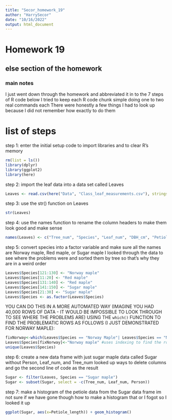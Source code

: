 ```yaml
---
title: "Secor_homework_19"
author: "HarrySecor"
date: "10/16/2022"
output: html_document
---
```


# Homework 19 

## else section of the homework

### main notes

I just went down through the homework and abbreviated it in to the 7 steps of R code below
I tried to keep each R code chunk simple doing one to two real commands each
There were honestly a few things I had to look up because I did not remember how exactly to do them

# list of steps

step 1: enter the initial setup code to import libraries and to clear R's memory

```r
rm(list = ls())
library(dplyr)
library(ggplot2)
library(here)
```

step 2: import the leaf data into a data set called Leaves

```r
Leaves <- read.csv(here("Data", "Class_leaf_measurements.csv"), stringsAsFactors = F)
```

step 3: use the str() function on Leaves

```r
str(Leaves)
```

step 4: use the names function to rename the column headers to make them look good and make sense

```r
names(Leaves) <- c("Tree_num", "Species", "Leaf_num", "DBH_cm", "Petiole_length", "Total_lenght_cm", "Middle_lobe_lenght_cm", "Middle_lobe_width_cm", "Person")
```

step 5: convert species into a factor variable and make sure all the names are Norway maple, Red maple, or Sugar maple
I looked through the data to see where the problems were and sorted them by tree so that's why they are in a weird order

```r
Leaves$Species[121:130] <- "Norway maple"
Leaves$Species[11:20] <- "Red maple"
Leaves$Species[131:140] <- "Red maple"
Leaves$Species[141:150] <- "Sugar maple"
Leaves$Species[21:30] <- "Sugar maple"
Leaves$Species <- as.factor(Leaves$Species)
```

YOU CAN DO THIS IN A MORE AUTOMATED WAY (IMAGINE YOU HAD 40,000 ROWS OF DATA - IT WOULD BE IMPOSSIBLE TO LOOK THROUGH TO SEE WHERE THE PROBLEMS ARE) USING THE `which()` FUNCTION TO FIND THE PROBLEMATIC ROWS AS FOLLOWS (I JUST DEMONSTRATED FOR NORWAY MAPLE):

```r
fixNorway<-which(Leaves$Species == "Norway Maple"| Leaves$Species == "Norway mapel") #identifies the row numbers that meet a condition
Leaves$Species[fixNorway]<-"Norway maple" #uses indexing to find the rows
unique(Leaves$Species)
```

step 6: create a new data frame with just sugar maple data called Sugar without Person, Leaf_num, and Tree_num
looked up ways to delete columns and go the second line of code as the result

```r
Sugar <- filter(Leaves, Species == "Sugar maple")
Sugar <- subset(Sugar, select = -c(Tree_num, Leaf_num, Person))
```

step 7: make a histogram of the petiole data from the Sugar data frame
im not sure if we have gone though how to make a histogram that or I fogot so I looked it up

```r
ggplot(Sugar, aes(x=Petiole_length)) + geom_histogram()
```

